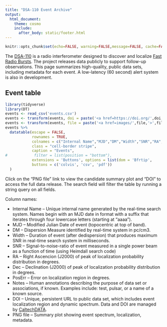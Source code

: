 ```yaml
---
title: "DSA-110 Event Archive"
output:
  html_document:
    theme: cosmo
    include:
      after_body: static/footer.html
---
```


```r
knitr::opts_chunk$set(echo=FALSE, warning=FALSE,message=FALSE, cache=FALSE)
```

The [DSA-110](deepsynoptic.org) is a radio interferometer designed to discover and localize [Fast Radio Bursts](https://en.wikipedia.org/wiki/Fast_radio_burst). The project releases data publicly to support follow-up observations. This page summarizes high-quality, public data sets, including metadata for each event. A low-latency (60 second) alert system is also in development.

## Event table

```r
library(tidyverse)
library(DT)
events <- read_csv('events.csv')
events <- transform(events, doi = paste('<a href=https://doi.org/',doi,'>',doi,'</a>',sep=""))
events <- transform(events, file = paste('<a href=images/',file,'>',file,'</a>',sep=""))
events %>%
  datatable(escape = FALSE,
            rownames = TRUE, 
            colnames = c("Internal Name","MJD","DM","Width","SNR","RA","Dec","PosErr","Notes","DOI","PNG file"),
            class = "cell-border stripe", 
            caption = "Events",
#            filter = list(position = "bottom"),
            extensions = 'Buttons', options = list(dom = 'Bfrtip',
            buttons = c('colvis', 'csv', 'pdf'))
  )

```

Click on the "PNG file" link to view the candidate summary plot and "DOI" to access the full data release. The search field will filter the table by running a string query on all fields.
 
Column names:

- Internal Name -- Unique internal name generated by the real-time search system. Names begin with an MJD date in <yymmdd> format with a suffix that iterates through four lowercase letters (starting at "aaaa").
- MJD -- Modified Julian Date of event (topocentric at top of band).
- DM -- Dispersion Measure identified by real-time system in pc/cm3.
- Width -- Duration of event (after dedispersion) that produces maximum SNR in real-time search system in milliseconds.
- SNR -- Signal-to-noise-ratio of event measured in a single power beam as a function of time (using Heimdall search code)
- RA -- Right Ascencion (J2000) of peak of localization probability distribution in degrees.
- Dec -- Declination (J2000) of peak of localization probability distribution in degrees.
- PosErr -- Error on localization region in degrees.
- Notes -- Human annotations describing the purpose of data set or associations, if known. Examples include: test, pulsar, or a name of a known source.
- DOI -- Unique, persistent URL to public data set, which includes event localization region and dynamic spectrum. Data and DOI are managed by [CaltechDATA](data.caltech.edu).
- PNG file -- Summary plot showing event spectrum, localization, metadata.

